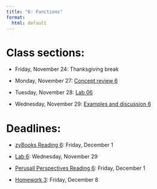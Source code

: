 ```yaml
---
title: "6: Functions"
format:
  html: default
---
```


# Class sections:

-   Friday, November 24: Thanksgiving break

-   Monday, November 27: [Concept review 6](concepts.html)

-   Tuesday, November 28: [Lab 06](https://learn.zybooks.com/zybook/CALVINCS104Fall2023)

-   Wednesday, November 29: [Examples and discussion 6](examples.html)

# Deadlines:

-   [zyBooks Reading 6](https://learn.zybooks.com/zybook/CALVINCS104Fall2023): Friday, December 1

-   [Lab 6](https://learn.zybooks.com/zybook/CALVINCS104Fall2023): Wednesday, November 29

-   [Perusall Perspectives Reading 6](https://app.perusall.com/courses/23-fa-cs-104-b-applied-computing): Friday, December 1

-   [Homework 3](https://learn.zybooks.com/zybook/CALVINCS104Fall2023): Friday, December 8
